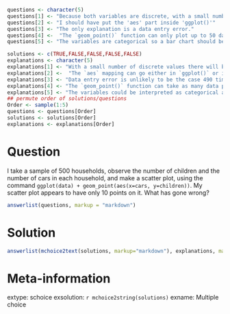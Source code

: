 ```r
questions <- character(5)
questions[1] <- "Because both variables are discrete, with a small number of values, the points have plotted on top of each other."
questions[2] <- "I should have put the 'aes' part inside 'ggplot()'"
questions[3] <- "The only explanation is a data entry error."
questions[4] <-  "The `geom_point()` function can only plot up to 50 data points."
questions[5] <- "The variables are categorical so a bar chart should be used."

solutions <- c(TRUE,FALSE,FALSE,FALSE,FALSE)
explanations <- character(5)
explanations[1] <- "With a small number of discrete values there will be overplotting. Adding some jitter might help."
explanations[2] <-  "The `aes` mapping can go either in `ggplot()` or in the `geom_*()` function."
explanations[3] <- "Data entry error is unlikely to be the case 490 times!"
explanations[4] <- "The `geom_point()` function can take as many data points as you like."
explanations[5] <- "The variables could be interpreted as categorical as the counts are low, so a barchart is an option (e.g. number of households by number of children, coloured by number of cars). However, this is not the problem with the scatter plot."
## permute order of solutions/questions
Order <- sample(1:5)
questions <- questions[Order]
solutions <- solutions[Order]
explanations <- explanations[Order]  
```

Question
========

I take a sample of 500 households, observe the number of children and the number of cars in each household, and make a scatter plot, using the command `ggplot(data) + geom_point(aes(x=cars, y=children))`.  My scatter plot appears to have only 10 points on it.  What has gone wrong?

```r
answerlist(questions, markup = "markdown")
```

Solution
========

```r
answerlist(mchoice2text(solutions, markup="markdown"), explanations, markup = "markdown")
```

Meta-information
================
extype: schoice
exsolution: `r mchoice2string(solutions)`
exname: Multiple choice